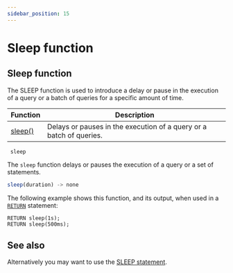 ```yaml
---
sidebar_position: 15
---
```



# Sleep function

## Sleep function

The SLEEP function is used to introduce a delay or pause in the execution of a query or a batch of queries for a specific amount of time.

<table>
<thead>
  <tr>
    <th>Function</th>
    <th>Description</th>
  </tr>
</thead>
<tbody>
  <tr>
    <td><a href="/docs/SurrealQL/functions/sleep#sleep">sleep()</a></td>
    <td>Delays or pauses in the execution of a query or a batch of queries.</td>
  </tr>
</tbody>
</table>

<div className='layout-group'>
<div className='heading'>
    <div id="sleep" className='code'>
    <code> sleep</code>
    </div>
</div>

The `sleep` function delays or pauses the execution of a query or a set of statements.



```js title="API DEFINITION"
sleep(duration) -> none
```
The following example shows this function, and its output, when used in a [`RETURN`](/docs/SurrealQL/statements/return) statement:

```surql
RETURN sleep(1s);
RETURN sleep(500ms);
```
</div>

## See also
Alternatively you may want to use the [SLEEP statement](/docs/SurrealQL/statements/sleep).